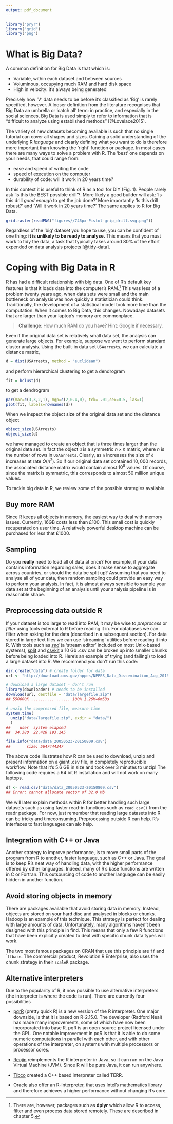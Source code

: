 ```yaml
---
output: pdf_document
---
```


```r
library("pryr")
library("grid")
library("png")
```

\chapter{Big Data and R}

# What is Big Data?

A common definition for Big Data is that which is:

- Variable, within each dataset and between sources
- Voluminous, occupying much RAM and hard disk space
- High in velocity: it's always being generated

Precisely how 'V' data needs to be before it's classified as 'Big' is rarely specified, however.
A looser definition from the literature recognises that Big Data an umbrella or 'catch all' term: in practice, and especially in the social sciences, Big Data is used simply to refer to information that is "difficult  to  analyze using established methods" [@Lovelace2015].

The variety of new datasets becoming available
is such that no single tutorial can
cover all shapes and sizes. Gaining a solid
understanding of the underlying R *language*
and clearly defining what you want to do is therefore more
important than knowing the 'right' function or
package. In most cases there are many ways to solve
a problem with R. The 'best' one depends on your
needs, that could range from:

- ease and speed of writing the code
- speed of execution on the computer
- durability of code: will it work in 20 years time?

In this context it is useful to think of R as a tool
for DIY (Fig. 1). People rarely ask 'is this the BEST possible drill'?.
More likely a good builder will ask: 'Is this drill *good enough* to get the job done?' More importantly 'Is this drill robust?' and 'Will it work in 20 years time?' The same applies to R for Big Data.

```r
grid.raster(readPNG("figures//746px-Pistol-grip_drill.svg.png"))
```

Regardless of the 'big' dataset you hope to use,
you can be confident of one thing:
**it is unlikely to be ready to analyse.**
This means that you must work to tidy the data,
a task that typically takes around
80% of the effort expended on data analysis projects
[@tidy-data]. 

# Coping with Big Data in R

R has had a difficult relationship with big data. One of R's default key features is that it loads data into the computer's
RAM.^[There are, however, packages such as **dplyr** which allow R to access, filter and even process data stored remotely.
These are described in chapter 5.]
This was less of a problem twenty years ago, when data sets were small and the main bottleneck on analysis was how quickly a statistician could think. Traditionally, the development of a statistical model took more time than the computation. When it comes to Big Data, this changes.
Nowadays datasets that are larger than your laptop's memory are commonplace.

> **Challenge**: How much RAM do you have? Hint: Google if necessary.

Even if the original data set is relatively small data set, the analysis can generate large objects. For example, suppose we went to perform standard cluster analysis. Using the built-in data set `USAarrests`, we can calculate a distance matrix,
```r
d = dist(USArrests, method = "euclidean")
```

and perform hierarchical clustering to get a dendrogram
```r
fit = hclust(d)
```

to get a dendrogram
```r
par(mar=c(3,3,2,1), mgp=c(2,0.4,0), tck=-.01,cex=0.5, las=1)
plot(fit, labels=rownames(d))
```

When we inspect the object size of the original data set and the distance object
```r
object_size(USArrests)
object_size(d)
```

we have managed to create an object that is three times larger than the original data set. In fact the object `d` is a symmetric $n \times n$ matrix, where $n$ is the number of rows in `USAarrests`. Clearly, as `n` increases the size of `d` increases at rate $O(n^2)$. So if our original data set contained $10,000$ records, the associated distance matrix would contain almost $10^8$ values. Of course, since the matrix is symmetric, this corresponds to almost $50$ million unique values.

To tackle big data in R, we review some of the possible strategies available.

## Buy more RAM

Since R keeps all objects in memory, the easiest way to deal with memory issues. Currently, 16GB costs less than £100. This small cost is quickly recuperated on user time. A relatively powerful desktop machine can be purchased for less that £1000. 

## Sampling

Do you **really** need to load all of data at once? For example, if your data contains information regarding sales, does it make sense to aggregate across countries, or should the data be split up? Assuming that you need to analyse all of your data, then random sampling could provide an easy way to perform your analysis. In fact, it is almost always sensible to sample your data set at the beginning of an analysis until your analysis pipeline is in reasonable shape.

## Preprocessing data outside R

If your dataset is too large to read into RAM, it may be wise to
*preprocess* or *filter* using tools external to R before
reading it in. For databases we can filter when asking for the data
(described in a subsequent section).
For data stored in large text files we can use
'streaming' utilities before reading it into R. With tools such as
[*sed*](https://www.gnu.org/software/sed/manual/sed.html)
(a 'stream editor' included on most Unix-based systems),
[split](https://en.wikipedia.org/wiki/Split_%28Unix%29) and
[csvkit](https://csvkit.readthedocs.org/en/latest/) a 10 Gb .csv can be
broken up into smaller chunks before being loaded into R.
Here's an 
example of trying (and failing!) to load a large dataset into R.
We recommend you don't
run this code:

```r
dir.create("data") # create folder for data
url <- "http://download.cms.gov/nppes/NPPES_Data_Dissemination_Aug_2015.zip"

# download a large dataset - don't run
library(downloader) # needs to be installed
download(url, destfile = "data/largefile.zip")
## 550600K .......... ...... 100% 1.26M=6m53s

# unzip the compressed file, measure time
system.time( 
  unzip("data/largefile.zip", exdir = "data/")
  )
##    user  system elapsed 
##  34.380  22.428 193.145

file.info("data/data_20050523-20150809.csv")
##       size: 5647444347
```

The above code illustrates how R can be used to download,
unzip and present information on a giant .csv file, in completely reproducible workflow.
Note that it's 5.6 GB in size and took over 3 minutes to unzip!
The following code requires a 64 bit R installation and will not work on
many laptops.

```r
df <- read.csv("data/data_20050523-20150809.csv")
## Error: cannot allocate vector of 32.0 Mb
```

We will later explain methods within R for better handling such large datasets
such as using faster read-in functions such as `read_csv()` from the
readr package. For now, just remember that reading large datasets into
R can be tricky and timeconsuming. Preprocessing outside R can help.
R's interfaces to fast languages can alo help.

## Integration with C++ or Java

Another strategy to improve performance, is to move small parts of the program from R to another, faster language, such as C++ or Java. The goal is to keep R's neat way of handling data, with the higher performance offered by other languages. Indeed, many of R's base functions are written in C or Fortran. This outsourcing of code to another language can be easily hidden in another function. 

## Avoid storing objects in memory

There are packages available that avoid storing data in memory. Instead, objects are stored on your hard disc and analysed in blocks or chunks. Hadoop is an example of this technique. This strategy is perfect for dealing with large amounts of data. Unfortunately, many algorithms haven't been designed with this principle in find. This means that only a few R functions that have been explicitly created to deal with specific chunk data types will work.

The two most famous packages on CRAN that use this principle are `ff` and ``ffbase`. The commercial product,  Revolution R Enterprise, also uses the chunk strategy in their `scaleR` package.

## Alternative interpreters

Due to the popularity of R, it now possible to use alternative interpreters (the interpreter is where the code is run). There are currently four possibilities

 * [pqrR](http://www.pqr-project.org/) (pretty quick R) is a new version of the R interpreter. One major downside, is that it is based on R-2.15.0. The developer (Radford Neal) has made many improvements, some of which have now been incorporated into base R. pqR is an open-source project licensed under the GPL. One notable improvement in pqR is that it is able to do some numeric computations in parallel with each other, and with other operations of the interpreter, on systems with multiple processors or processor cores.
 
  * [Renjin](http://www.renjin.org/) reimplements the R interpreter in Java, so it can run on the Java Virtual Machine (JVM). Since R will be pure Java, it can run anywhere.

  * [Tibco](http://spotfire.tibco.com/) created a C++ based interpreter called TERR. 

  * Oracle also offer an R-interpreter, that uses  Intel’s mathematics library and therefore achieves a higher performance without changing R’s core. 


